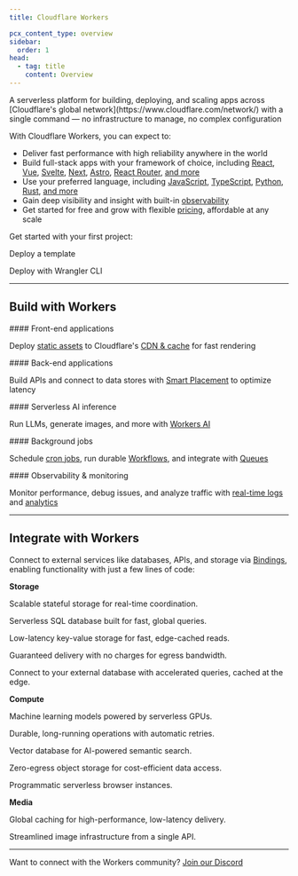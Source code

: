 ```yaml
---
title: Cloudflare Workers

pcx_content_type: overview
sidebar:
  order: 1
head:
  - tag: title
    content: Overview
---
```



<Description>
A serverless platform for building, deploying, and scaling apps across [Cloudflare's global network](https://www.cloudflare.com/network/) with a single command  —  no infrastructure to manage, no complex configuration
</Description>

With Cloudflare Workers, you can expect to:
- Deliver fast performance with high reliability anywhere in the world
- Build full-stack apps with your framework of choice, including [React](/workers/framework-guides/web-apps/react/), [Vue](/workers/framework-guides/web-apps/vue/), [Svelte](/workers/framework-guides/web-apps/svelte/), [Next](/workers/framework-guides/web-apps/nextjs/), [Astro](/workers/framework-guides/web-apps/astro/), [React Router](/workers/framework-guides/web-apps/react-router/), [and more](/workers/framework-guides/)
- Use your preferred language, including [JavaScript](/workers/languages/javascript/), [TypeScript](/workers/languages/typescript/), [Python](/workers/languages/python/), [Rust](/workers/languages/rust/), [and more](/workers/runtime-apis/webassembly/)
- Gain deep visibility and insight with built-in [observability](/workers/observability/logs/)
- Get started for free and grow with flexible [pricing](/workers/platform/pricing/), affordable at any scale

Get started with your first project:

<LinkButton href="https://dash.cloudflare.com/?to=/:account/workers-and-pages/templates">Deploy a template</LinkButton>


<LinkButton href="/workers/get-started/guide/" variant="minimal">
  Deploy with Wrangler CLI
</LinkButton>

---

## Build with Workers

<div>
#### Front-end applications

<span>Deploy [static assets](/workers/static-assets/) to Cloudflare's [CDN & cache](/cache/) for fast rendering</span>
</div>

<div>
#### Back-end applications

<span>Build APIs and connect to data stores with [Smart Placement](/workers/configuration/smart-placement/) to optimize latency</span>
</div>

<div>
#### Serverless AI inference

<span>Run LLMs, generate images, and more with [Workers AI](/workers-ai/)</span>
</div>

<div>
#### Background jobs

<span>Schedule [cron jobs](/workers/configuration/cron-triggers/), run durable [Workflows](/workflows/), and integrate with [Queues](/queues/)</span>
</div>

<div>
#### Observability & monitoring

<span>Monitor performance, debug issues, and analyze traffic with [real-time logs](/workers/observability/logs/) and [analytics](/workers/observability/metrics-and-analytics/)</span>
</div>

---

## Integrate with Workers

Connect to external services like databases, APIs, and storage via [Bindings](/workers/runtime-apis/bindings/), enabling functionality with just a few lines of code:

**Storage**

<RelatedProduct header="Durable Objects" href="/durable-objects/" product="durable-objects">

Scalable stateful storage for real-time coordination.

</RelatedProduct>

<RelatedProduct header="D1" href="/d1/" product="d1">

Serverless SQL database built for fast, global queries.

</RelatedProduct>

<RelatedProduct header="KV" href="/kv/" product="kv">

Low-latency key-value storage for fast, edge-cached reads.

</RelatedProduct>

<RelatedProduct header="Queues" href="/queues/" product="queues">

Guaranteed delivery with no charges for egress bandwidth.

</RelatedProduct>

<RelatedProduct header="Hyperdrive" href="/hyperdrive/" product="hyperdrive">

Connect to your external database with accelerated queries, cached at the edge.

</RelatedProduct>

**Compute**

<RelatedProduct header="Workers AI" href="/workers-ai/" product="workers-ai">

Machine learning models powered by serverless GPUs.

</RelatedProduct>

<RelatedProduct header="Workflows" href="/workflows/" product="workflows">

Durable, long-running operations with automatic retries.

</RelatedProduct>

<RelatedProduct header="Vectorize" href="/vectorize/" product="vectorize">

Vector database for AI-powered semantic search.

</RelatedProduct>

<RelatedProduct header="R2" href="/r2/" product="r2">

Zero-egress object storage for cost-efficient data access.

</RelatedProduct>

<RelatedProduct header="Browser Rendering" href="/browser-rendering/" product="browser-rendering">

Programmatic serverless browser instances.

</RelatedProduct>

**Media**

<RelatedProduct header="Cache / CDN" href="/cache/" product="cache">

Global caching for high-performance, low-latency delivery.

</RelatedProduct>

<RelatedProduct header="Images" href="/images/" product="images">

Streamlined image infrastructure from a single API.

</RelatedProduct>


---

Want to connect with the Workers community? [Join our Discord](https://discord.cloudflare.com)
